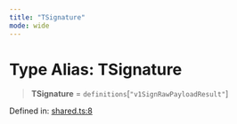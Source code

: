 ```yaml
---
title: "TSignature"
mode: wide
---
```

  
# Type Alias: TSignature

> **TSignature** = `definitions`\[`"v1SignRawPayloadResult"`\]

Defined in: [shared.ts:8](https://github.com/tkhq/sdk/blob/main/packages/http/src/shared.ts#L8)
